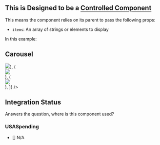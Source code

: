 

<Meta
    title="Carousel"
    component={Carousel}
/>

## This is Designed to be a [Controlled Component](https://reactjs.org/docs/forms.html#controlled-components)
This means the component relies on its parent to pass the following props:
 - `items`: An array of strings or elements to display

In this example:

## Carousel
<Canvas>
    <Story name='Carousel'>
        <Carousel
            items={[
              (<div><img src="./img/carouselImageOne.png" /></div>),
              (<div><img src="./img/carouselImageTwo.png" /></div>),
              (<div><img src="./img/carouselImageThree.png" /></div>),
            ]} />
    </Story>
</Canvas>

<ArgsTable of={Carousel} />

## Integration Status
Answers the question, where is this component used?

### USASpending
- [] N/A

